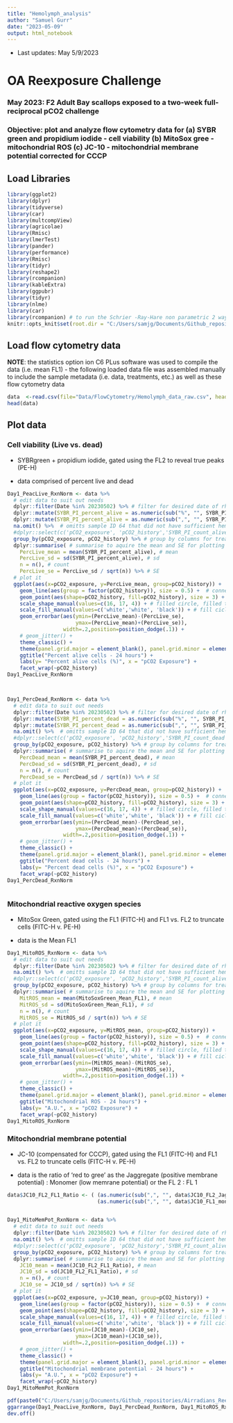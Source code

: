```yaml
---
title: "Hemolymph_analysis"
author: "Samuel Gurr"
date: "2023-05-09"
output: html_notebook
---
```


-   Last updates: May 5/9/2023

# OA Reexposure Challenge

### May 2023: F2 Adult Bay scallops exposed to a two-week full-reciprocal pCO2 challenge

### Objective: plot and analyze flow cytometry data for (a) SYBR green and propidium iodide - cell viability (b) MitoSox gree - mitochondrial ROS (c) JC-10 - mitochondrial membrane potential corrected for CCCP

## Load Libraries

```r

library(ggplot2)
library(dplyr)
library(tidyverse)
library(car)
library(multcompView)
library(agricolae)
library(Rmisc)
library(lmerTest)
library(pander)
library(performance)
library(Rmisc)
library(tidyr)
library(reshape2)
library(rcompanion)
library(kableExtra)
library(ggpubr)
library(tidyr)
library(nlme)
library(car)
library(rcompanion) # to run the Schrier -Ray-Hare non parametric 2 way 
knitr::opts_knit$set(root.dir = "C:/Users/samjg/Documents/Github_repositories/Airradians_Reexposure_OA/RAnalysis") # sets the working directory for the entire R markdown file - no need to reload the wd
```

## Load flow cytometry data

**NOTE**: the statistics option ion C6 PLus software was used to compile the data (i.e. mean FL1) - the following loaded data file was assembled manually to include the sample metadata (i.e. data, treatments, etc.) as well as these flow cytometry data

```r
data  <-read.csv(file="Data/FlowCytometry/Hemolymph_data_raw.csv", header = TRUE)
head(data)
```

## Plot data 

### Cell viability (Live vs. dead)

* SYBRgreen + propidium iodide, gated using the FL2 to reveal true peaks (PE-H) 

* data comprised of percent live and dead

```r

Day1_PeacLive_RxnNorm <- data %>%
  # edit data to suit out needs
  dplyr::filter(Date %in% 20230502) %>% # filter for desired date of rhte experiment
  dplyr::mutate(SYBR_PI_percent_alive = as.numeric(sub("%", "", SYBR_PI_percent_alive))) %>% # the % sign is included making this a character, omit the percent and make numeric!
  dplyr::mutate(SYBR_PI_percent_alive = as.numeric(sub(",", "", SYBR_PI_percent_alive))) %>% # the % sign is included making this a character, omit the percent and make numeric!
  na.omit() %>%  # omitts sample ID 64 that did not have sufficient hemolymph for this assay 
  #dplyr::select(c('pCO2_exposure', 'pCO2_history','SYBR_PI_count_alive')) %>%  # select desired columns
  group_by(pCO2_exposure, pCO2_history) %>% # group by columns for treatment
  dplyr::summarise( # summarise to aquire the mean and SE for plotting
    PercLive_mean = mean(SYBR_PI_percent_alive), # mean
    PercLive_sd = sd(SYBR_PI_percent_alive), # sd
    n = n(), # count
    PercLive_se = PercLive_sd / sqrt(n)) %>% # SE
  # plot it
  ggplot(aes(x=pCO2_exposure, y=PercLive_mean, group=pCO2_history)) + 
    geom_line(aes(group = factor(pCO2_history)), size = 0.5) +  # connect a line between variables
    geom_point(aes(shape=pCO2_history, fill=pCO2_history), size = 3) + 
    scale_shape_manual(values=c(16, 17, 4)) + # filled circle, filled triangle, and X 
    scale_fill_manual(values=c('white','white', 'black')) + # fill cicle white, triangle white, and jsut black for the X
    geom_errorbar(aes(ymin=(PercLive_mean)-(PercLive_se), 
                      ymax=(PercLive_mean)+(PercLive_se)), 
                  width=.2,position=position_dodge(.1)) +
    # geom_jitter() +
    theme_classic() +
    theme(panel.grid.major = element_blank(), panel.grid.minor = element_blank()) + 
    ggtitle("Percent alive cells - 24 hours") +
    labs(y= "Percent alive cells (%)", x = "pCO2 Exposure") +
    facet_wrap(~pCO2_history)
Day1_PeacLive_RxnNorm



Day1_PercDead_RxnNorm <- data %>%
  # edit data to suit out needs
  dplyr::filter(Date %in% 20230502) %>% # filter for desired date of rhte experiment
  dplyr::mutate(SYBR_PI_percent_dead = as.numeric(sub("%", "", SYBR_PI_percent_dead))) %>% # the % sign is included making this a character, omit the percent and make numeric!
  dplyr::mutate(SYBR_PI_percent_dead = as.numeric(sub(",", "", SYBR_PI_percent_dead))) %>% # the % sign is included making this a character, omit the percent and make numeric!
  na.omit() %>%  # omitts sample ID 64 that did not have sufficient hemolymph for this assay 
  #dplyr::select(c('pCO2_exposure', 'pCO2_history','SYBR_PI_count_dead')) %>%  # select desired columns
  group_by(pCO2_exposure, pCO2_history) %>% # group by columns for treatment
  dplyr::summarise( # summarise to aquire the mean and SE for plotting
    PercDead_mean = mean(SYBR_PI_percent_dead), # mean
    PercDead_sd = sd(SYBR_PI_percent_dead), # sd
    n = n(), # count
    PercDead_se = PercDead_sd / sqrt(n)) %>% # SE
  # plot it
  ggplot(aes(x=pCO2_exposure, y=PercDead_mean, group=pCO2_history)) + 
    geom_line(aes(group = factor(pCO2_history)), size = 0.5) +  # connect a line between variables
    geom_point(aes(shape=pCO2_history, fill=pCO2_history), size = 3) + 
    scale_shape_manual(values=c(16, 17, 4)) + # filled circle, filled triangle, and X 
    scale_fill_manual(values=c('white','white', 'black')) + # fill cicle white, triangle white, and jsut black for the X
    geom_errorbar(aes(ymin=(PercDead_mean)-(PercDead_se), 
                      ymax=(PercDead_mean)+(PercDead_se)), 
                  width=.2,position=position_dodge(.1)) +
    # geom_jitter() +
    theme_classic() +
    theme(panel.grid.major = element_blank(), panel.grid.minor = element_blank()) + 
    ggtitle("Percent dead cells - 24 hours") +
    labs(y= "Percent dead cells (%)", x = "pCO2 Exposure") +
    facet_wrap(~pCO2_history)
Day1_PercDead_RxnNorm



```


### Mitochondrial reactive oxygen species 

* MitoSox Green, gated using the FL1 (FITC-H) and FL1 vs. FL2 to truncate cells (FITC-H v. PE-H)

* data is the Mean FL1 

```r

Day1_MitoROS_RxnNorm <- data %>%
  # edit data to suit out needs
  dplyr::filter(Date %in% 20230502) %>% # filter for desired date of rhte experiment
  na.omit() %>%  # omitts sample ID 64 that did not have sufficient hemolymph for this assay 
  #dplyr::select(c('pCO2_exposure', 'pCO2_history','SYBR_PI_count_alive')) %>%  # select desired columns
  group_by(pCO2_exposure, pCO2_history) %>% # group by columns for treatment
  dplyr::summarise( # summarise to aquire the mean and SE for plotting
    MitROS_mean = mean(MitoSoxGreen_Mean_FL1), # mean
    MitROS_sd = sd(MitoSoxGreen_Mean_FL1), # sd
    n = n(), # count
    MitROS_se = MitROS_sd / sqrt(n)) %>% # SE
  # plot it
  ggplot(aes(x=pCO2_exposure, y=MitROS_mean, group=pCO2_history)) + 
    geom_line(aes(group = factor(pCO2_history)), size = 0.5) +  # connect a line between variables
    geom_point(aes(shape=pCO2_history, fill=pCO2_history), size = 3) + 
    scale_shape_manual(values=c(16, 17, 4)) + # filled circle, filled triangle, and X 
    scale_fill_manual(values=c('white','white', 'black')) + # fill cicle white, triangle white, and jsut black for the X
    geom_errorbar(aes(ymin=(MitROS_mean)-(MitROS_se), 
                      ymax=(MitROS_mean)+(MitROS_se)), 
                  width=.2,position=position_dodge(.1)) +
    # geom_jitter() +
    theme_classic() +
    theme(panel.grid.major = element_blank(), panel.grid.minor = element_blank()) + 
    ggtitle("Mitochondrial ROS - 24 hours") +
    labs(y= "A.U.", x = "pCO2 Exposure") +
    facet_wrap(~pCO2_history)
Day1_MitoROS_RxnNorm

```


### Mitochondrial membrane potential

* JC-10 (compensated for CCCP), gated using the FL1 (FITC-H) and FL1 vs. FL2 to truncate cells (FITC-H v. PE-H)

* data is the ratio of 'red to gree' as the Jaggregate (positive membrane potential) : Monomer (low memrane potential) or the FL 2 : FL 1 

```r

data$JC10_FL2_FL1_Ratio <- ( (as.numeric(sub(",", "", data$JC10_FL2_Jaggregate))) / 
                             (as.numeric(sub(",", "", data$JC10_FL1_monomer))) )


Day1_MitoMemPot_RxnNorm <- data %>%
  # edit data to suit out needs
  dplyr::filter(Date %in% 20230502) %>% # filter for desired date of rhte experiment
  na.omit() %>%  # omitts sample ID 64 that did not have sufficient hemolymph for this assay 
  #dplyr::select(c('pCO2_exposure', 'pCO2_history','SYBR_PI_count_alive')) %>%  # select desired columns
  group_by(pCO2_exposure, pCO2_history) %>% # group by columns for treatment
  dplyr::summarise( # summarise to aquire the mean and SE for plotting
    JC10_mean = mean(JC10_FL2_FL1_Ratio), # mean
    JC10_sd = sd(JC10_FL2_FL1_Ratio), # sd
    n = n(), # count
    JC10_se = JC10_sd / sqrt(n)) %>% # SE
  # plot it
  ggplot(aes(x=pCO2_exposure, y=JC10_mean, group=pCO2_history)) + 
    geom_line(aes(group = factor(pCO2_history)), size = 0.5) +  # connect a line between variables
    geom_point(aes(shape=pCO2_history, fill=pCO2_history), size = 3) + 
    scale_shape_manual(values=c(16, 17, 4)) + # filled circle, filled triangle, and X 
    scale_fill_manual(values=c('white','white', 'black')) + # fill cicle white, triangle white, and jsut black for the X
    geom_errorbar(aes(ymin=(JC10_mean)-(JC10_se), 
                      ymax=(JC10_mean)+(JC10_se)), 
                  width=.2,position=position_dodge(.1)) +
    # geom_jitter() +
    theme_classic() +
    theme(panel.grid.major = element_blank(), panel.grid.minor = element_blank()) + 
    ggtitle("Mitochondrial membrane potential - 24 hours") +
    labs(y= "A.U.", x = "pCO2 Exposure") +
    facet_wrap(~pCO2_history)
Day1_MitoMemPot_RxnNorm


```

```r


pdf(paste0("C:/Users/samjg/Documents/Github_repositories/Airradians_Reexposure_OA/RAnalysis/Output/FlowCytometry/Day1_Hemolymph_RxnNorm.pdf"), height = 12)
ggarrange(Day1_PeacLive_RxnNorm, Day1_PercDead_RxnNorm, Day1_MitoROS_RxnNorm, Day1_MitoMemPot_RxnNorm, ncol=1)
dev.off()


```
